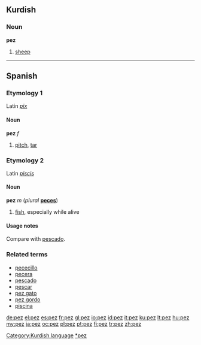 {{see|Pez}}
==Kurdish==

===Noun===
'''pez'''

# [[sheep]]

[[Category:Kurdish language]]

----

==Spanish==

===Etymology 1===
Latin ''[[pix#Latin|pix]]''

====Noun====
'''pez''' ''f''

# [[pitch]], [[tar]]

===Etymology 2===
Latin ''[[piscis]]''

====Noun====
'''pez''' ''m'' (''plural'' '''[[peces]]''')

# [[fish]], especially while alive

====Usage notes====
Compare with [[pescado]].

===Related terms===
* [[pececillo]]
* [[pecera]]
* [[pescado]]
* [[pescar]]
* [[pez gato]]
* [[pez gordo]]
* [[piscina]]

[[Category:es:Fish|*pez]]

[[de:pez]]
[[el:pez]]
[[es:pez]]
[[fr:pez]]
[[gl:pez]]
[[io:pez]]
[[id:pez]]
[[it:pez]]
[[ku:pez]]
[[lt:pez]]
[[hu:pez]]
[[my:pez]]
[[ja:pez]]
[[oc:pez]]
[[pl:pez]]
[[pt:pez]]
[[fi:pez]]
[[tr:pez]]
[[zh:pez]]